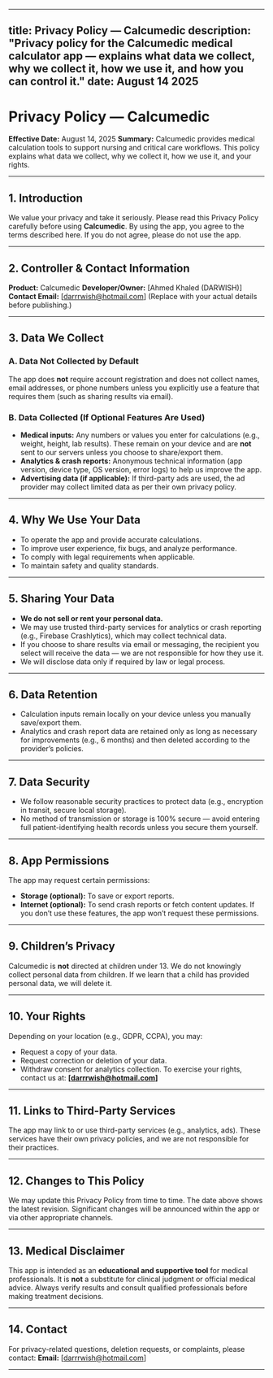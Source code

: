 

---

title: Privacy Policy — Calcumedic
description: "Privacy policy for the Calcumedic medical calculator app — explains what data we collect, why we collect it, how we use it, and how you can control it."
date: August 14 2025
--------------------

# Privacy Policy — Calcumedic

**Effective Date:** August 14, 2025
**Summary:** Calcumedic provides medical calculation tools to support nursing and critical care workflows. This policy explains what data we collect, why we collect it, how we use it, and your rights.

---

## 1. Introduction

We value your privacy and take it seriously. Please read this Privacy Policy carefully before using **Calcumedic**. By using the app, you agree to the terms described here. If you do not agree, please do not use the app.

---

## 2. Controller & Contact Information

**Product:** Calcumedic
**Developer/Owner:** \[Ahmed Khaled (DARWISH)]
**Contact Email:** \[[darrrwish@hotmail.com](mailto:darrrwish@hotmail.com)]
(Replace with your actual details before publishing.)

---

## 3. Data We Collect

### A. Data Not Collected by Default

The app does **not** require account registration and does not collect names, email addresses, or phone numbers unless you explicitly use a feature that requires them (such as sharing results via email).

### B. Data Collected (If Optional Features Are Used)

* **Medical inputs:** Any numbers or values you enter for calculations (e.g., weight, height, lab results). These remain on your device and are **not** sent to our servers unless you choose to share/export them.
* **Analytics & crash reports:** Anonymous technical information (app version, device type, OS version, error logs) to help us improve the app.
* **Advertising data (if applicable):** If third-party ads are used, the ad provider may collect limited data as per their own privacy policy.

---

## 4. Why We Use Your Data

* To operate the app and provide accurate calculations.
* To improve user experience, fix bugs, and analyze performance.
* To comply with legal requirements when applicable.
* To maintain safety and quality standards.

---

## 5. Sharing Your Data

* **We do not sell or rent your personal data.**
* We may use trusted third-party services for analytics or crash reporting (e.g., Firebase Crashlytics), which may collect technical data.
* If you choose to share results via email or messaging, the recipient you select will receive the data — we are not responsible for how they use it.
* We will disclose data only if required by law or legal process.

---

## 6. Data Retention

* Calculation inputs remain locally on your device unless you manually save/export them.
* Analytics and crash report data are retained only as long as necessary for improvements (e.g., 6 months) and then deleted according to the provider’s policies.

---

## 7. Data Security

* We follow reasonable security practices to protect data (e.g., encryption in transit, secure local storage).
* No method of transmission or storage is 100% secure — avoid entering full patient-identifying health records unless you secure them yourself.

---

## 8. App Permissions

The app may request certain permissions:

* **Storage (optional):** To save or export reports.
* **Internet (optional):** To send crash reports or fetch content updates.
  If you don’t use these features, the app won’t request these permissions.

---

## 9. Children’s Privacy

Calcumedic is **not** directed at children under 13. We do not knowingly collect personal data from children. If we learn that a child has provided personal data, we will delete it.

---

## 10. Your Rights

Depending on your location (e.g., GDPR, CCPA), you may:

* Request a copy of your data.
* Request correction or deletion of your data.
* Withdraw consent for analytics collection.
  To exercise your rights, contact us at: **\[[darrrwish@hotmail.com](mailto:darrrwish@hotmail.com)]**

---

## 11. Links to Third-Party Services

The app may link to or use third-party services (e.g., analytics, ads). These services have their own privacy policies, and we are not responsible for their practices.

---

## 12. Changes to This Policy

We may update this Privacy Policy from time to time. The date above shows the latest revision. Significant changes will be announced within the app or via other appropriate channels.

---

## 13. Medical Disclaimer

This app is intended as an **educational and supportive tool** for medical professionals. It is **not** a substitute for clinical judgment or official medical advice. Always verify results and consult qualified professionals before making treatment decisions.

---

## 14. Contact

For privacy-related questions, deletion requests, or complaints, please contact:
**Email:** \[[darrrwish@hotmail.com](mailto:darrrwish@hotmail.com)]

---
